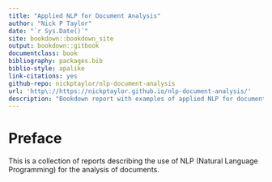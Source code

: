 ```yaml
--- 
title: "Applied NLP for Document Analysis"
author: "Nick P Taylor"
date: "`r Sys.Date()`"
site: bookdown::bookdown_site
output: bookdown::gitbook
documentclass: book
bibliography: packages.bib
biblio-style: apalike
link-citations: yes
github-repo: nickptaylor/nlp-document-analysis
url: 'http\://https://nickptaylor.github.io/nlp-document-analysis/'
description: "Bookdown report with examples of applied NLP for document analysis"
---
```


# Preface {-}

This is a collection of reports describing the use of NLP (Natural Language Programming) for the analysis of documents.
